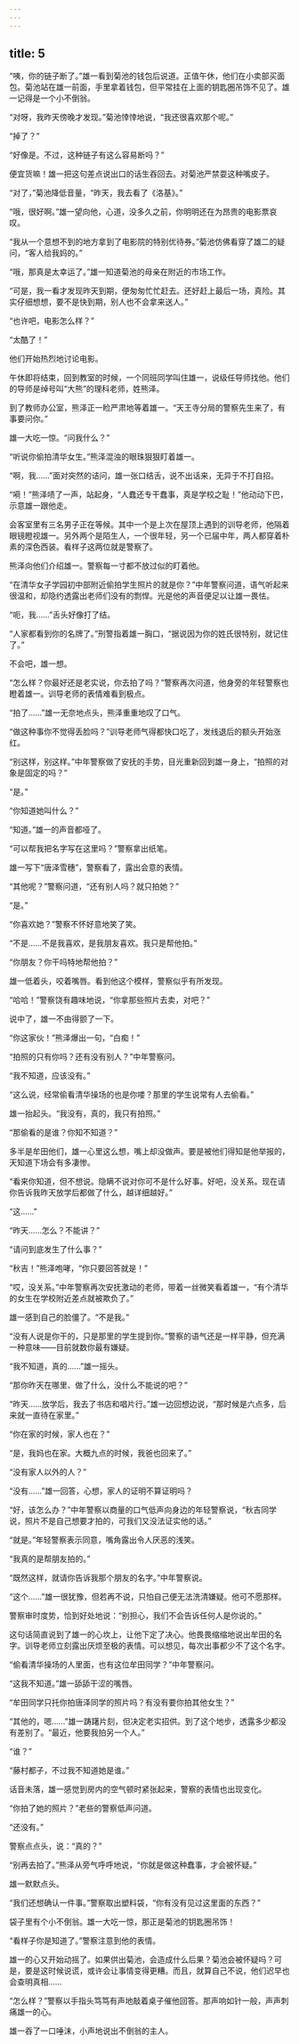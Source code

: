 ```yaml
---
---
---
```

title: 5
---



“咦，你的链子断了。”雄一看到菊池的钱包后说道。正值午休，他们在小卖部买面包。菊池站在雄一前面，手里拿着钱包，但平常挂在上面的钥匙圈吊饰不见了。雄一记得是一个小不倒翁。

“对呀，我昨天傍晚才发现。”菊池悻悻地说，“我还很喜欢那个呢。”

“掉了？”

“好像是。不过，这种链子有这么容易断吗？”

便宜货嘛！雄一把这句差点说出口的话生吞回去。对菊池严禁耍这种嘴皮子。

“对了，”菊池降低音量，“昨天，我去看了《洛基》。”

“哦，很好啊。”雄一望向他，心道，没多久之前，你明明还在为昂贵的电影票哀叹。

“我从一个意想不到的地方拿到了电影院的特别优待券。”菊池仿佛看穿了雄二的疑问，“客人给我妈的。”

“哦，那真是太幸运了。”雄一知道菊池的母亲在附近的市场工作。

“可是，我一看才发现昨天到期，便匆匆忙忙赶去。还好赶上最后一场，真险。其实仔细想想，要不是快到期，别人也不会拿来送人。”

“也许吧，电影怎么样？”

“太酷了！”

他们开始热烈地讨论电影。

午休即将结束，回到教室的时候，一个同班同学叫住雄一，说级任导师找他。他们的导师是绰号叫“大熊”的理科老师，姓熊泽。

到了教师办公室，熊泽正一睑严肃地等着雄一。“天王寺分局的警察先生来了，有事要问你。”

雄一大吃一惊。“问我什么？”

“听说你偷拍清华女生。”熊泽混浊的眼珠狠狠盯着雄一。

“啊，我……”面对突然的诘问，雄一张口结舌，说不出话来，无异于不打自招。

“嗬！”熊泽啧了一声，站起身，“人蠢还专干蠢事，真是学校之耻！”他动动下巴，示意雄一跟他走。

会客室里有三名男子正在等候。其中一个是上次在屋顶上遇到的训导老师，他隔着眼镜瞪视雄一。另外两个是陌生人，一个很年轻，另一个已届中年，两人都穿着朴素的深色西装。看样子这两位就是警察了。

熊泽向他们介绍雄一。警察每一寸都不放过似的盯着他。

“在清华女子学园初中部附近偷拍学生照片的就是你？”中年警察问道，语气听起来很温和，却隐约透露出老师们没有的剽悍。光是他的声音便足以让雄一畏怯。

“呃，我……”舌头好像打了结。

“人家都看到你的名牌了。”刑警指着雄一胸口，“据说因为你的姓氏很特别，就记住了。”

不会吧，雄一想。

“怎么样？你最好还是老实说，你去拍了吗？”警察再次问道，他身旁的年轻警察也瞪着雄一。训导老师的表情难看到极点。

“拍了……”雄一无奈地点头，熊泽重重地叹了口气。

“做这种事你不觉得丢脸吗？”训导老师气得都快口吃了，发线退后的额头开始涨红。

“别这样，别这样。”中年警察做了安抚的手势，目光重新回到雄一身上，“拍照的对象是固定的吗？”

“是。”

“你知道她叫什么？”

“知道。”雄一的声音都哑了。

“可以帮我把名字写在这里吗？”警察拿出纸笔。

雄一写下“唐泽雪穗”，警察看了，露出会意的表情。

“其他呢？”警察问道，“还有别人吗？就只拍她？”

“是。”

“你喜欢她？”警察不怀好意地笑了笑。

“不是……不是我喜欢，是我朋友喜欢。我只是帮他拍。”

“你朋友？你干吗特地帮他拍？”

雄一低着头，咬着嘴唇。看到他这个模样，警察似乎有所发现。

“哈哈！”警察饶有趣味地说，“你拿那些照片去卖，对吧？”

说中了，雄一不由得颤了一下。

“你这家伙！”熊泽爆出一句，“白痴！”

“拍照的只有你吗？还有没有别人？”中年警察问。

“我不知道，应该没有。”

“这么说，经常偷看清华操场的也是你喽？那里的学生说常有人去偷看。”

雄一抬起头。“我没有，真的，我只有拍照。”

“那偷看的是谁？你知不知道？”

多半是牟田他们，雄一心里这么想，嘴上却没做声。要是被他们得知是他举报的，天知道下场会有多凄惨。

“看来你知道，但不想说。隐瞒不说对你可不是什么好事。好吧，没关系。现在请你告诉我昨天放学后都做了什么，越详细越好。”

“这……”

“昨天……怎么？不能讲？”

“请问到底发生了什么事？”

“秋吉！”熊泽咆哮，“你只要回答就是！”

“哎，没关系。”中年警察再次安抚激动的老师，带着一丝微笑看着雄一，“有个清华的女生在学校附近差点就被欺负了。”

雄一感到自己的脸僵了。“不是我。”

“没有人说是你干的，只是那里的学生提到你。”警察的语气还是一样平静，但充满一种意味——目前就数你最有嫌疑。

“我不知道，真的……”雄一摇头。

“那你昨天在哪里、做了什么，没什么不能说的吧？”

“昨天……放学后，我去了书店和唱片行。”雄一边回想边说，“那时候是六点多，后来就一直待在家里。”

“你在家的时候，家人也在？”

“是，我妈也在家。大概九点的时候，我爸也回来了。”

“没有家人以外的人？”

“没有……”雄一回答，心想，家人的证明不算证明吗？

“好，该怎么办？”中年警察以商量的口气低声向身边的年轻警察说，“秋吉同学说，照片不是自己想要才拍的，可我们又没法证实他的话。”

“就是。”年轻警察表示同意，嘴角露出令人厌恶的浅笑。

“我真的是帮朋友拍的。”

“既然这样，就请你告诉我那个朋友的名字。”中年警察说。

“这个……”雄一很犹豫，但若再不说，只怕自己便无法洗清嫌疑。他可不愿那样。

警察审时度势，恰到好处地说：“别担心，我们不会告诉任何人是你说的。”

这句话简直说到了雄一的心坎上，让他下定了决心。他畏畏缩缩地说出牟田的名字。训导老师立刻露出厌烦至极的表情。可以想见，每次出事都少不了这个名字。

“偷看清华操场的人里面，也有这位牟田同学？”中年警察问。

“这我不知道。”雄一舔舔干涩的嘴唇。

“牟田同学只托你拍唐泽同学的照片吗？有没有要你拍其他女生？”

“其他的，嗯……”雄一踌躇片刻，但决定老实招供。到了这个地步，透露多少都没有差别了。“最近，他要我拍另一个人。”

“谁？”

“藤村都子，不过我不知道她是谁。”

话音未落，雄一感觉到房内的空气顿时紧张起来，警察的表情也出现变化。

“你拍了她的照片？”老些的警察低声问道。

“还没有。”

警察点点头，说：“真的？”

“别再去拍了。”熊泽从旁气呼呼地说，“你就是做这种蠢事，才会被怀疑。”

雄一默默点头。

“我们还想确认一件事。”警察取出塑料袋，“你有没有见过这里面的东西？”

袋子里有个小不倒翁。雄一大吃一惊，那正是菊池的钥匙圈吊饰！

“看样子你是知道了。”警察注意到他的表情。

雄一的心又开始动摇了。如果供出菊池，会造成什么后果？菊池会被怀疑吗？可是，要是这时候说谎，或许会让事情变得更糟。而且，就算自己不说，他们迟早也会查明真相……

“怎么样？”警察以手指头笃笃有声地敲着桌子催他回答。那声响如针一般，声声刺痛雄一的心。

雄一吞了一口唾沫，小声地说出不倒翁的主人。